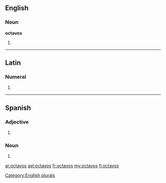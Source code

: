 ==English==

===Noun===
'''octavos'''

# {{plural of|octavo}}

[[Category:English plurals]]

----

==Latin==

===Numeral===
{{la-num-form|octavōs}}

# {{inflection of|octavus|octavus|acc|m|p|lang=la}}

----

==Spanish==

===Adjective===
{{head|es|adjective form|g=m|g2=p}}

# {{masculine plural of|octavo|lang=es}}

===Noun===
{{head|es|noun form|g=m|g2=p}}

# {{plural of|nocat=1|octavo|lang=es}}

[[ar:octavos]]
[[ast:octavos]]
[[fr:octavos]]
[[my:octavos]]
[[fi:octavos]]